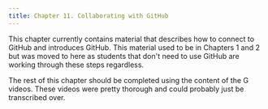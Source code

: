 ```yaml
---
title: Chapter 11. Collaborating with GitHub
---
```


This chapter currently contains material that describes how to connect to GitHub and
introduces GitHub. This material used to be in Chapters 1 and 2 but was moved to here
as students that don't need to use GitHub are working through these steps regardless.

The rest of this chapter should be completed using the content of the G videos. These
videos were pretty thorough and could probably just be transcribed over.

<DocCardList />